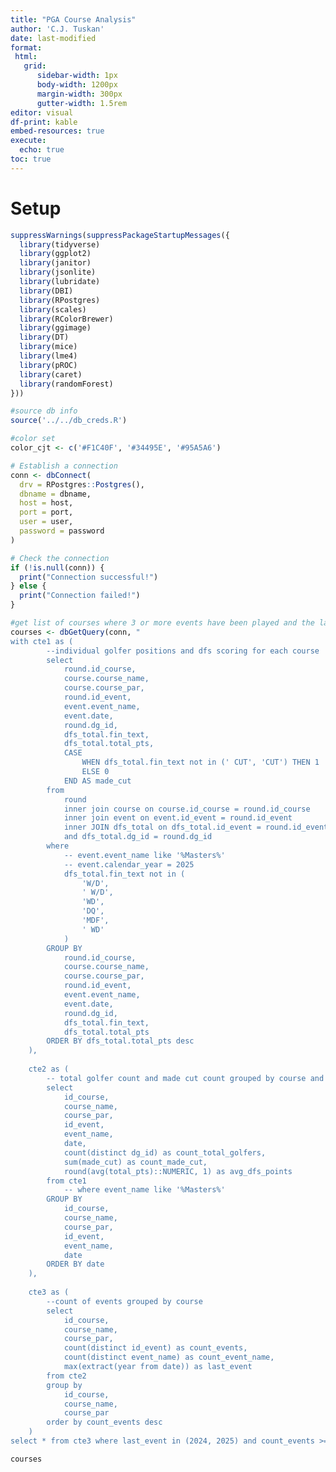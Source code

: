 ```yaml
---
title: "PGA Course Analysis"
author: 'C.J. Tuskan'
date: last-modified
format:
 html:
   grid:
      sidebar-width: 1px
      body-width: 1200px
      margin-width: 300px
      gutter-width: 1.5rem
editor: visual
df-print: kable
embed-resources: true
execute: 
  echo: true
toc: true
---
```


# Setup

```r
suppressWarnings(suppressPackageStartupMessages({
  library(tidyverse)
  library(ggplot2)
  library(janitor)
  library(jsonlite)
  library(lubridate)
  library(DBI)
  library(RPostgres)
  library(scales)
  library(RColorBrewer)
  library(ggimage)
  library(DT)
  library(mice)
  library(lme4)
  library(pROC)
  library(caret)
  library(randomForest)
}))

#source db info
source('../../db_creds.R')

#color set
color_cjt <- c('#F1C40F', '#34495E', '#95A5A6')

# Establish a connection
conn <- dbConnect(
  drv = RPostgres::Postgres(),
  dbname = dbname,
  host = host,
  port = port,
  user = user,
  password = password
)

# Check the connection
if (!is.null(conn)) {
  print("Connection successful!")
} else {
  print("Connection failed!")
}
```

```r
#get list of courses where 3 or more events have been played and the last event was within the last year
courses <- dbGetQuery(conn, "
with cte1 as (
        --individual golfer positions and dfs scoring for each course
        select
            round.id_course,
            course.course_name,
            course.course_par,
            round.id_event,
            event.event_name,
            event.date,
            round.dg_id,
            dfs_total.fin_text,
            dfs_total.total_pts,
            CASE
                WHEN dfs_total.fin_text not in (' CUT', 'CUT') THEN 1
                ELSE 0
            END AS made_cut
        from
            round
            inner join course on course.id_course = round.id_course
            inner join event on event.id_event = round.id_event
            inner JOIN dfs_total on dfs_total.id_event = round.id_event
            and dfs_total.dg_id = round.dg_id
        where
            -- event.event_name like '%Masters%'
            -- event.calendar_year = 2025
            dfs_total.fin_text not in (
                'W/D',
                ' W/D',
                'WD',
                'DQ',
                'MDF',
                ' WD'
            )
        GROUP BY
            round.id_course,
            course.course_name,
            course.course_par,
            round.id_event,
            event.event_name,
            event.date,
            round.dg_id,
            dfs_total.fin_text,
            dfs_total.total_pts
        ORDER BY dfs_total.total_pts desc
    ),
    
    cte2 as (
        -- total golfer count and made cut count grouped by course and year
        select
            id_course,
            course_name,
            course_par,
            id_event,
            event_name,
            date,
            count(distinct dg_id) as count_total_golfers,
            sum(made_cut) as count_made_cut,
            round(avg(total_pts)::NUMERIC, 1) as avg_dfs_points
        from cte1
            -- where event_name like '%Masters%'
        GROUP BY
            id_course,
            course_name,
            course_par,
            id_event,
            event_name,
            date
        ORDER BY date
    ),
    
    cte3 as (
        --count of events grouped by course
        select
            id_course,
            course_name,
            course_par,
            count(distinct id_event) as count_events,
            count(distinct event_name) as count_event_name,
            max(extract(year from date)) as last_event
        from cte2
        group by
            id_course,
            course_name,
            course_par
        order by count_events desc
    )
select * from cte3 where last_event in (2024, 2025) and count_events >= 3")

courses
```






















